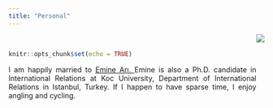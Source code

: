 ```yaml
---
title: "Personal"
---
```

<!-- Global site tag (gtag.js) - Google Analytics -->
<script async src="https://www.googletagmanager.com/gtag/js?id=UA-166011945-1"></script>
<script>
  window.dataLayer = window.dataLayer || [];
  function gtag(){dataLayer.push(arguments);}
  gtag('js', new Date());

  gtag('config', 'UA-166011945-1');
</script>


<br>

<style>
body {
text-align: justify}
</style>
```r
knitr::opts_chunk$set(echo = TRUE)
```
<div style= "float:right;position: relative; top: -75px;">
![](Photo2.png)
</div>

I am happily married to <a href="https://gsssh.ku.edu.tr/wp-content/uploads/2020/01/Emine-Arı_CV_.pdf">Emine Arı. </a> Emine is also a Ph.D. candidate in International Relations at Koc University, Department of International Relations in Istanbul, Turkey. If I happen to have sparse time, I enjoy angling and cycling.



